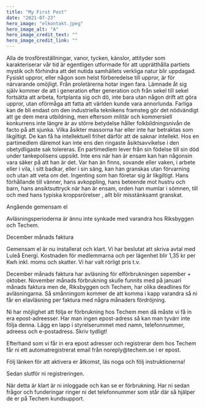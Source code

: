 ```yaml
---
title: "My First Post"
date: "2021-07-23"
hero_image: "elkontakt.jpeg"
hero_image_alt: "A"
hero_image_credit_text: ""
hero_image_credit_link: ""
---
```

Alla de trosföreställningar, vanor, tycken, känslor, attityder som karakteriserar vår tid är egentligen utformade för att upprätthålla partiets mystik och förhindra att det nutida samhällets verkliga natur blir uppdagad.  Fysiskt uppror, eller någon som helst förberedelse till uppror, är för närvarande omöjligt. Från proletärerna hotar ingen fara. Lämnade åt sig själv kommer de att i generation efter generation och från sekel till sekel fortsätta att arbeta, fortplanta sig och dö, inte bara utan någon drift att göra uppror, utan oförmåga att fatta att världen kunde vara annorlunda. Farliga kan de bli endast om den industriella teknikens framsteg gör det nödvändigt att ge dem mera utbildning, men eftersom militär och kommersiell konkurrens inte längre är av större betydelse håller folkbildningsnivån de facto på att sjunka. Vilka åsikter massorna har eller inte har betraktas som likgiltigt. De kan få ha intellektuell frihet därför att de saknar intellekt. Hos en partimedlem däremot  kan inte ens den ringaste åsiktsavvikelse i den obetydligaste sak tolereras. 
En partimedlem lever från sin födelse till sin död under tankepolisens uppsikt. Inte ens när han är ensam kan han någonsin vara säker på att han är det. Var han än finns, sovande eller vaken, i arbete eller i vila, i sitt badkar, eller i sin säng, kan han granskas utan förvarning och utan att veta om det. Ingenting som han företar sig är likgiltigt. Hans förhållande till vänner, hans avkoppling, hans beteende mot hustru och barn, hans ansiktsuttryck när han är ensam, orden han mumlar i sömnen, till och med hans typiska kroppsrörelser , allt blir misstänksamt granskat.      
<p>Angående gemensam el</p>
<p>Avläsningsperioderna är ännu inte synkade med varandra hos Riksbyggen och Techem.</p>
<p>December månads faktura</p>
<p>Gemensam el är nu installerat och klart.
Vi har beslutat att skriva avtal med Luleå Energi. Kostnaden för medlemmarna och per lägenhet blir 1,35 kr per Kwh inkl. moms och skatter. Vi har valt rörligt pris t.v.</p>
<p>December månads faktura har avläsning för elförbrukningen sepember + oktober. November månads förbrukning skulle funnits med på januari månads faktura men de, Riksbyggen och Techem, har olika deadlines för avläsningarna. Så smånningom kommer de att komma i kapp varandra så ni får en elavläsning per faktura med några månaders fördröjning.</p>
<p>Ni har möjlighet att följa er förbrukning hos Techem men då måste vi få in era epost-adreesser. Har man ingen epost-adress så kan man tyvärr inte följa denna. Lägg en lapp i styrelserummet med namn, telefonnummer, adreess och e-postadress. Skriv tydligt!</p>
<p>Efterhand som vi får in era epost adresser och registrerar dem hos Techem får ni ett automatregistrerat email från noreply@techem.se i er epost.</p>
<p>Följ länken för att aktivera er åtkomst, läs noga och följ instruktionerna!</p>
<p>Sedan slutför ni registreringen.</p>
<p>När detta är klart är ni inloggade och kan se er förbrukning. Har ni sedan frågor och funderingar ringer ni det telefonnummer som står där så hjälper de er på Techem kundsupport.</p> 


